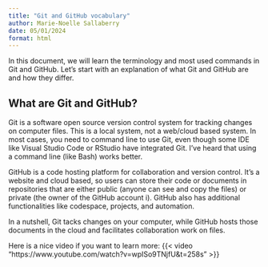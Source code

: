```yaml
---
title: "Git and GitHub vocabulary"
author: Marie-Noelle Sallaberry
date: 05/01/2024
format: html
---
```


In this document, we will learn the terminology and most used commands in Git and GitHub.
Let's start with an explanation of what Git and GitHub are and how they differ.

## What are Git and GitHub?

Git is a software open source version control system for tracking changes on computer files. This is a local system, not a web/cloud based system.
In most cases, you need to command line to use Git, even though some IDE like Visual Studio Code or RStudio have integrated Git. I've heard that using a command line (like Bash) works better.

GitHub is a code hosting platform for collaboration and version control. It's a website and cloud based, so users can store their code or documents in repositories that are either public (anyone can see and copy the files) or private (the owner of the GitHub account i). GitHub also has additional functionalities like codespace, projects, and automation.

In a nutshell, Git tacks changes on your computer, while GitHub hosts those documents in the cloud and facilitates collaboration work on files. 

Here is a nice video if you want to learn more:
{{< video "https://www.youtube.com/watch?v=wpISo9TNjfU&t=258s" >}}